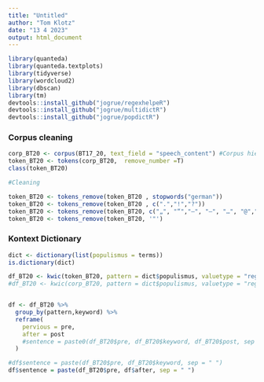 ```yaml
---
title: "Untitled"
author: "Tom Klotz"
date: "13 4 2023"
output: html_document
---
```


```r

library(quanteda)
library(quanteda.textplots)
library(tidyverse)
library(wordcloud2)
library(dbscan)
library(tm)
devtools::install_github("jogrue/regexhelpeR")
devtools::install_github("jogrue/multidictR")
devtools::install_github("jogrue/popdictR")

```

### Corpus cleaning
```r
corp_BT20 <- corpus(BT17_20, text_field = "speech_content") #Corpus hier ändern
token_BT20 <- tokens(corp_BT20,  remove_number =T)
class(token_BT20)

#Cleaning

token_BT20 <- tokens_remove(token_BT20 , stopwords("german"))
token_BT20 <- tokens_remove(token_BT20 , c(".","!","?"))
token_BT20 <- tokens_remove(token_BT20, c("„", "“","–", "–", "…", "@","(",")","{","}",",",":","-",";"))
token_BT20 <- tokens_remove(token_BT20, '"')

```
### Kontext Dictionary

```r
dict <- dictionary(list(populismus = terms))
is.dictionary(dict)

df_BT20 <- kwic(token_BT20, pattern = dict$populismus, valuetype = "regex", window = 5) #window 
#df_BT20 <- kwic(corp_BT20, pattern = dict$populismus, valuetype = "regex") CORPUS


df <- df_BT20 %>%
  group_by(pattern,keyword) %>%
  reframe(
    pervious = pre,
    after = post
    #sentence = paste0(df_BT20$pre, df_BT20$keyword, df_BT20$post, sep = " ")
  )

#df$sentence = paste(df_BT20$pre, df_BT20$keyword, sep = " ")
df$sentence = paste(df_BT20$pre, df$after, sep = " ")
```


